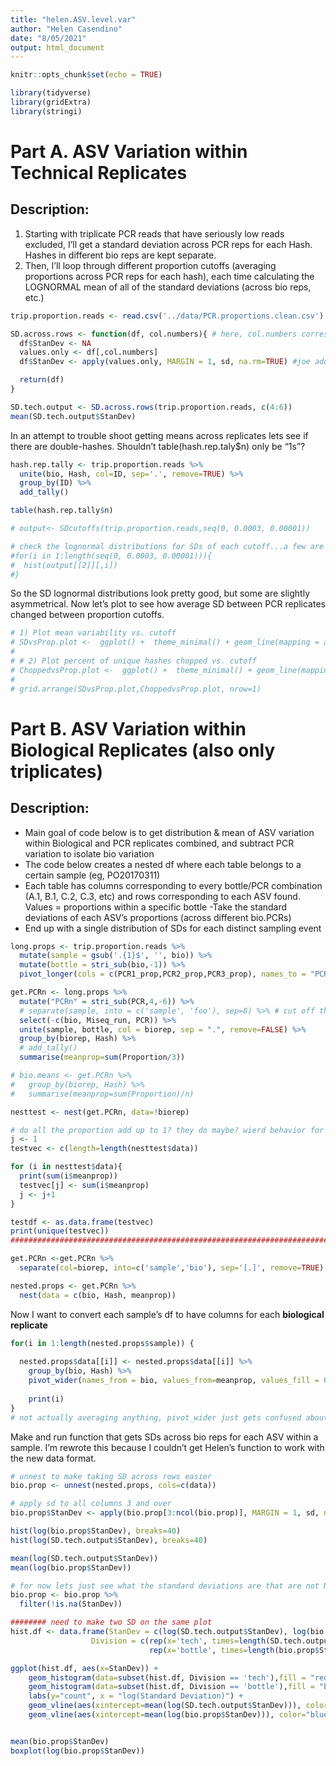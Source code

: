 ```yaml
---
title: "helen.ASV.level.var"
author: "Helen Casendino"
date: "8/05/2021"
output: html_document
---
```


```r
knitr::opts_chunk$set(echo = TRUE)
```
```r
library(tidyverse)
library(gridExtra)
library(stringi)
```

# Part A. ASV Variation within Technical Replicates

## Description: 

  1) Starting with triplicate PCR reads that have seriously low reads excluded, I'll get a standard deviation across PCR reps for each Hash. Hashes in different bio reps are kept separate. 
  2) Then, I'll loop through different proportion cutoffs (averaging proportions across PCR reps for each hash), each time calculating the LOGNORMAL mean of all of the standard deviations (across bio reps, etc.)

```r
trip.proportion.reads <- read.csv('../data/PCR.proportions.clean.csv')
```

```r
SD.across.rows <- function(df, col.numbers){ # here, col.numbers corresponds to 3 PCR columns
  df$StanDev <- NA
  values.only <- df[,col.numbers]
  df$StanDev <- apply(values.only, MARGIN = 1, sd, na.rm=TRUE) #joe added na.rm=TRUE

  return(df)
}

SD.tech.output <- SD.across.rows(trip.proportion.reads, c(4:6))
mean(SD.tech.output$StanDev)
```

In an attempt to trouble shoot getting means across replicates lets see if there are double-hashes.
Shouldn't table(hash.rep.taly$n) only be "1s"? 

```r
hash.rep.tally <- trip.proportion.reads %>%
  unite(bio, Hash, col=ID, sep='.', remove=TRUE) %>%
  group_by(ID) %>%
  add_tally()

table(hash.rep.tally$n)

```

```r
# output<- SDcutoffs(trip.proportion.reads,seq(0, 0.0003, 0.00001))

# check the lognormal distributions for SDs of each cutoff...a few are a little asymmetrical (also loop crashes sometimes depending on how large cutoff sequence so beware)
#for(i in 1:length(seq(0, 0.0003, 0.00001))){
#  hist(output[[2]][,i])
#}
```

So the SD lognormal distributions look pretty good, but some are slightly asymmetrical. Now let's plot to see how average SD between PCR replicates changed between proportion cutoffs.

```r
# 1) Plot mean variability vs. cutoff
# SDvsProp.plot <-  ggplot() +  theme_minimal() + geom_line(mapping = aes(x = output[[1]][,1], y = output[[1]][,2]), size = .5, color = "red3") + theme(legend.position = "none") + theme(axis.title.y = element_text(color = "red3")) + scale_y_continuous(name = "Mean SD Across PCRs") + xlab("Proportion Cutoff") 
# 
# # 2) Plot percent of unique hashes chopped vs. cutoff
# ChoppedvsProp.plot <-  ggplot() +  theme_minimal() + geom_line(mapping = aes(x = output[[1]][,1], y = output[[1]][,3]*100), size = .5, color = "darkmagenta") + theme(legend.position = "none") + theme(axis.title.y = element_text(color = "darkmagenta")) + scale_y_continuous(name = "% Unique Hashes Removed") + xlab("Proportion Cutoff")
# 
# grid.arrange(SDvsProp.plot,ChoppedvsProp.plot, nrow=1)
```

# Part B. ASV Variation within Biological Replicates (also only triplicates)

## Description:
  - Main goal of code below is to get distribution & mean of ASV variation within Biological and PCR replicates combined, and subtract PCR variation to isolate bio variation
  - The code below creates a nested df where each table belongs to a certain sample (eg, PO20170311)
  - Each table has columns corresponding to every bottle/PCR combination (A.1, B.1, C.2, C.3, etc) and rows corresponding to each ASV found. Values = proportions within a specific bottle
  -Take the standard deviations of each ASV's proportions (across different bio.PCRs)
  - End up with a single distribution of SDs for each distinct sampling event

```r
long.props <- trip.proportion.reads %>% 
  mutate(sample = gsub('.{1}$', '', bio)) %>% 
  mutate(bottle = stri_sub(bio,-1)) %>% 
  pivot_longer(cols = c(PCR1_prop,PCR2_prop,PCR3_prop), names_to = "PCR", values_to = "Proportion")

get.PCRn <- long.props %>% 
  mutate("PCRn" = stri_sub(PCR,4,-6)) %>% 
  # separate(sample, into = c('sample', 'foo'), sep=8) %>% # cut off the day lables on the 2017 samples 
  select(-c(bio, Miseq_run, PCR)) %>%
  unite(sample, bottle, col = biorep, sep = ".", remove=FALSE) %>% 
  group_by(biorep, Hash) %>%
  # add_tally()
  summarise(meanprop=sum(Proportion/3))

# bio.means <- get.PCRn %>%
#   group_by(biorep, Hash) %>%
#   summarise(meanprop=sum(Proportion)/n)

nesttest <- nest(get.PCRn, data=!biorep)

# do all the proportion add up to 1? they do maybe? wierd behavior for testvec
j <- 1
testvec <- c(length=length(nesttest$data))

for (i in nesttest$data){
  print(sum(i$meanprop))
  testvec[j] <- sum(i$meanprop)
  j <- j+1
}

testdf <- as.data.frame(testvec)
print(unique(testvec))
##############################################################################

get.PCRn <-get.PCRn %>%
  separate(col=biorep, into=c('sample','bio'), sep='[.]', remove=TRUE)

nested.props <- get.PCRn %>% 
  nest(data = c(bio, Hash, meanprop))
```

Now I want to convert each sample's df to have columns for each **biological replicate**

```r
for(i in 1:length(nested.props$sample)) {
  
  nested.props$data[[i]] <- nested.props$data[[i]] %>% 
    group_by(bio, Hash) %>% 
    pivot_wider(names_from = bio, values_from=meanprop, values_fill = 0) 
    
    print(i)
}
# not actually averaging anything, pivot_wider just gets confused about duplicate rows so need for explicit code distinguishing each row 
```

Make and run function that gets SDs across bio reps for each ASV within a sample. I'm rewrote this because
I couldn't get Helen's function to work with the new data format. 

```r
# unnest to make taking SD across rows easier 
bio.prop <- unnest(nested.props, cols=c(data))

# apply sd to all columns 3 and over
bio.prop$StanDev <- apply(bio.prop[3:ncol(bio.prop)], MARGIN = 1, sd, na.rm=TRUE)

hist(log(bio.prop$StanDev), breaks=40)
hist(log(SD.tech.output$StanDev), breaks=40)

mean(log(SD.tech.output$StanDev))
mean(log(bio.prop$StanDev))

# for now lets just see what the standard deviations are that are not NA 
bio.prop <- bio.prop %>%
  filter(!is.na(StanDev))

######## need to make two SD on the same plot 
hist.df <- data.frame(StanDev = c(log(SD.tech.output$StanDev), log(bio.prop$StanDev)), 
                  Division = c(rep(x='tech', times=length(SD.tech.output$StanDev)),
                               rep(x='bottle', times=length(bio.prop$StanDev))))

ggplot(hist.df, aes(x=StanDev)) + 
    geom_histogram(data=subset(hist.df, Division == 'tech'),fill = "red", alpha = 0.4, bins=60) +
    geom_histogram(data=subset(hist.df, Division == 'bottle'),fill = "blue", alpha = 0.4, bins=60) +
    labs(y="count", x = "log(Standard Deviation)") +
    geom_vline(aes(xintercept=mean(log(SD.tech.output$StanDev))), color="red", size=2) +
    geom_vline(aes(xintercept=mean(log(bio.prop$StanDev))), color="blue", size=2)


mean(bio.prop$StanDev)
boxplot(log(bio.prop$StanDev))

```
```r

```

